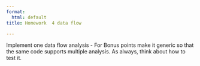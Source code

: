 ```yaml
---
format:
  html: default
title: Homework  4 data flow

---
```


Implement one data flow analysis - For Bonus points make it generic so that the
same code supports multiple analysis. As always, think about how to test it.

